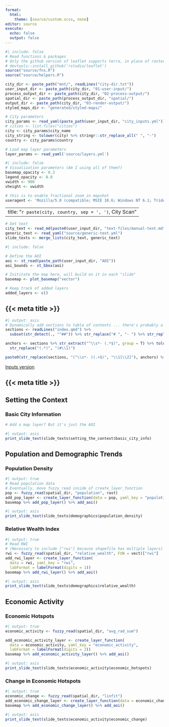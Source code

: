 ```yaml
---
format:
  html:
    theme: [source/custom.scss, none]
editor: source
execute:
  echo: false
  output: false
---
```


::: setup

```r
#| include: false
# Read functions & packages
# Only the github version of leaflet supports terra, in place of raster, which is now required as sp (on which raster depends) is being deprecated
# devtools::install_github('rstudio/leaflet')
source("source/fns.R")
source("source/helpers.R")

city_dir <- paste_path("mnt/", readLines("city-dir.txt"))
user_input_dir <- paste_path(city_dir, "01-user-input/")
process_output_dir <- paste_path(city_dir, "02-process-output/")
spatial_dir <- paste_path(process_output_dir, "spatial/")
output_dir <- paste_path(city_dir, "03-render-output/")
styled_maps_dir <- "generated/styled-maps/"

# City parameters
city_params <- read_yaml(paste_path(user_input_dir, "city_inputs.yml"))
# cities <- list.files("cities")
city <- city_params$city_name
city_string <- tolower(city) %>% stringr::str_replace_all(" ", "-")
country <- city_params$country

# Load map layer parameters
layer_params <- read_yaml('source/layers.yml')
```


```r
#| include: false
# Visualization parameters (Am I using all of them?)
basemap_opacity <- 0.3
legend_opacity <- 0.8
vwidth <- 900
vheight <- vwidth

# this is to enable fractional zoom in mapshot
useragent <- 'Mozilla/5.0 (compatible; MSIE 10.6; Windows NT 6.1; Trident/5.0; InfoPath.2; SLCC1; .NET CLR 3.0.4506.2152; .NET CLR 3.5.30729; .NET CLR 2.0.50727) 3gpp-gba UNTRUSTED/1.0'
```

---
title: "`r paste(city, country, sep = ', ')`, City Scan"
---

```r
# Get text
city_text <- read_md(paste0(user_input_dir, "text-files/manual-text.md"))
generic_text <- read_yaml("source/generic-text.yml")
slide_texts <- merge_lists(city_text, generic_text)
```

```r
#| include: false

# Define the AOI
aoi <- st_read(paste_path(user_input_dir, "AOI"))
aoi_bounds <- st_bbox(aoi)

# Inititate the map here, will build on it in each "slide"
basemap <- plot_basemap("vector")

# Keep track of added layers
added_layers <- c()
```
:::

::: topbar
# {{< meta title >}}

::: navigation
```r
#| output: asis
# Dynamically add sections to table of contents ... there's probably a better way?
sections <- readLines("index.qmd") %>%
  subset(str_detect(., "^##")) %>% str_replace("# ", "- ") %>% str_replace_all("#", "  ")

anchors <- sections %>% str_extract("^\\s*- (.*$)", group = T) %>% tolower() %>% str_replace_all(c("[^a-z\\s]" = "", "\\s+" = "-")) %>%
  str_replace("(.*)", "(#\\1)")

paste0(str_replace(sections, "(^\\s*- )(.+$)", "\\1[\\2]"), anchors) %>% { cat("- <span id='dynamic-header'>City Scan</span>  &or;", ., sep = "\n") }
```

[Inputs version](https://bennotkin.quarto.pub/gagarin-city-scan-form/)
:::
:::

::: text-column
# {{< meta title >}}

## Setting the Context

### Basic City Information

```r
# Add a map layer? But it's just the AOI
```

```r
#| output: asis
print_slide_text(slide_texts$setting_the_context$basic_city_info)
```

<!-- ### The State of Urban Infrastructure and Service Delivery -->

<!-- ```{r} -->
<!-- #| output: asis -->
<!-- print_slide_text(slide_texts$setting_the_context$infrastructure_and_service_delivery) -->
<!-- ``` -->

## Population and Demographic Trends

### Population Density

```r
#| output: true
# Read population data
# Eventually, move fuzzy_read inside of create_layer_function
pop <- fuzzy_read(spatial_dir, "population", rast)
add_pop_layer <- create_layer_function(data = pop, yaml_key = "population")
basemap %>% add_pop_layer() %>% add_aoi()
```

```r
#| output: asis
print_slide_text(slide_texts$demographics$population_density)
```

### Relative Wealth Index

```r
#| output: true
# Read RWI
# (Necessary to include ["rwi"] because shapefile has multiple layers)
rwi <- fuzzy_read(spatial_dir, "relative_wealth", FUN = vect)["rwi"]
add_rwi_layer <- create_layer_function(
  data = rwi, yaml_key = "rwi",
  labFormat = labelFormat(digits = 1))
basemap %>% add_rwi_layer() %>% add_aoi()
```

```r
#| output: asis
print_slide_text(slide_texts$demographics$relative_wealth)
```

## Economic Activity

### Economic Hotspots

```r
#| output: true
economic_activity <- fuzzy_read(spatial_dir, "avg_rad_sum")

add_economic_activity_layer <- create_layer_function(
  data = economic_activity, yaml_key = "economic_activity",
  labFormat = labelFormat(digits = 2))
basemap %>% add_economic_activity_layer() %>% add_aoi()
```

```r
#| output: asis
print_slide_text(slide_texts$economic_activity$economic_hotspots)
```

### Change in Economic Hotspots

```r
#| output: true
economic_change <- fuzzy_read(spatial_dir, "linfit")
add_economic_change_layer <- create_layer_function(data = economic_change, yaml_key = "economic_change")
basemap %>% add_economic_change_layer() %>% add_aoi()
```

```r
#| output: asis
print_slide_text(slide_texts$economic_activity$economic_change)
```

:::
